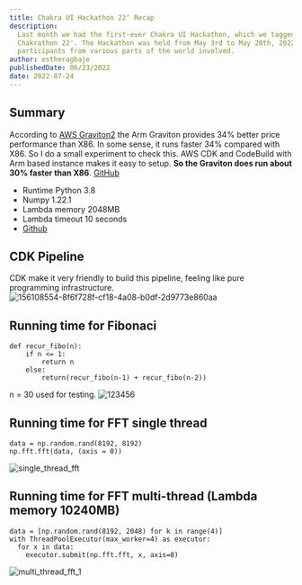 ```yaml
---
title: Chakra UI Hackathon 22’ Recap
description:
  Last month we had the first-ever Chakra UI Hackathon, which we tagged the
  Chakrathon 22'. The Hackathon was held from May 3rd to May 20th, 2022, with
  participants from various parts of the world involved.
author: estheragbaje
publishedDate: 06/23/2022
date: 2022-07-24
---
```


## Summary

According to [AWS Graviton2](https://aws.amazon.com/blogs/compute/migrating-aws-lambda-functions-to-arm-based-aws-graviton2-processors/) the Arm Graviton provides 34% better price performance than X86. In some sense, it runs faster 34% compared with X86. So I do a small experiment to check this. AWS CDK and CodeBuild with Arm based instance makes it easy to setup. **So the Graviton does run about 30% faster than X86**. [GitHub](https://github.com/entest-hai/graviton-x86-lambda/blob/master/README.md)

- Runtime Python 3.8
- Numpy 1.22.1
- Lambda memory 2048MB
- Lambda timeout 10 seconds
- [Github](https://github.com/entest-hai/graviton-x86-lambda)

## CDK Pipeline

CDK make it very friendly to build this pipeline, feeling like pure programming infrastructure.
![156108554-8f6f728f-cf18-4a08-b0df-2d9773e860aa](https://user-images.githubusercontent.com/20411077/159539715-aabce252-113c-4a07-babf-ae7a0d8b948c.png)

## Running time for Fibonaci

```tsx
def recur_fibo(n):
    if n <= 1:
        return n
    else:
        return(recur_fibo(n-1) + recur_fibo(n-2))
```

n = 30 used for testing.
![123456](https://user-images.githubusercontent.com/20411077/159539282-5b9b3574-03ea-4f5f-82b2-7a7e302bc0ce.png)

## Running time for FFT single thread

```tsx
data = np.random.rand(8192, 8192)
np.fft.fft(data, (axis = 0))
```

![single_thread_fft](https://user-images.githubusercontent.com/20411077/159596938-37fb8b83-b98b-4b21-9007-b4b4b97fcc82.png)

## Running time for FFT multi-thread (Lambda memory 10240MB)

```tsx
data = [np.random.rand(8192, 2048) for k in range(4)]
with ThreadPoolExecutor(max_worker=4) as executor:
  for x in data:
    executor.submit(np.fft.fft, x, axis=0)
```

![multi_thread_fft_1](https://user-images.githubusercontent.com/20411077/159552054-3b5b84e7-6b35-4c2a-9332-7801f92d5de4.png)
